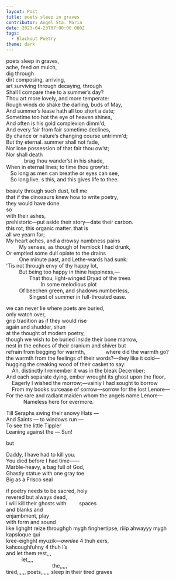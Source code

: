 ```yaml
---
layout: Post
title: poets sleep in graves
contributor: Angel Sta. Maria
date: 2023-04-23T07:00:00.000Z
tags:
  - Blackout Poetry
theme: dark
---
```


poets sleep in graves,<br />
ache, feed on mulch,<br />
dig through<br />
dirt composing, arriving,<br />
art surviving through decaying, through<br /> 
<span class="blackout">Shall I compare thee to</span> a summer’s day<span class="blackout">?</span><br /> 
<span class="blackout">Thou</span> art more lovely, <span class="blackout">and more temperate:</span><br /> 
<span class="blackout">Rough winds do shake the</span> darling, <span class="blackout">buds of May,</span><br />
<span class="blackout">And summer’s lease hath all too short a date;</span><br />
<span class="blackout">Sometime too hot</span> the eye of heaven shines,<br />
<span class="blackout">And often is his gold complexion dimm'd;</span><br />
<span class="blackout">And every fair from fair sometime declines,</span><br />
<span class="blackout">By chance or</span> nature<span class="blackout">’s changing course untrimm'd;</span><br />
<span class="blackout">But thy</span> eternal. <span class="blackout">summer shall not fade,</span><br />
<span class="blackout">Nor lose</span> possession of <span class="blackout">that fair thou ow’st;</span><br />
<span class="blackout">Nor shall</span> death<br />
&emsp;&emsp;&emsp;&ensp;brag <span class="blackout">thou wander’st in his shade,</span><br />
<span class="blackout">When in</span> eternal lines; <span class="blackout">to time thou grow’st:</span><br />
&nbsp;&nbsp;&nbsp;<span class="blackout">So long as</span> men can <span class="blackout">breathe or eyes can see,</span><br />
&nbsp;&nbsp;&nbsp;So long live. <span class="blackout">s this, and this gives life to thee.</span>

beauty through such dust, tell me<br />
that if the dinosaurs knew how to write poetry,<br />
they would have done<br />
so<br />
with their ashes,<br />
prehistoric—put aside their story—date their carbon.<br />
this rot, this organic matter. that is<br />
all we yearn for;<br />
My heart aches, <span class="blackout">and a drowsy numbness</span> pains<br />
&nbsp;&nbsp;&nbsp;&nbsp;&nbsp;&nbsp;&nbsp;&nbsp;&nbsp;My senses<span class="blackout">, as though of hemlock I had drunk,</span><br />
<span class="blackout">Or emptied some dull</span> opiate to the <span class="blackout">drains</span><br />
&nbsp;&nbsp;&nbsp;&nbsp;&nbsp;&nbsp;&nbsp;&nbsp;&nbsp;<span class="blackout">One minute</span> past, <span class="blackout">and Lethe-wards had sunk:</span><br />
<span class="blackout">'Tis not through</span> envy <span class="blackout">of thy happy lot,</span><br />
&nbsp;&nbsp;&nbsp;&nbsp;&nbsp;&nbsp;&nbsp;&nbsp;&nbsp;<span class="blackout">But being too happy in thine happiness,—</span><br />
&nbsp;&nbsp;&nbsp;&nbsp;&nbsp;&nbsp;&nbsp;&nbsp;&nbsp;&nbsp;&nbsp;&nbsp;&nbsp;&nbsp;&nbsp;&nbsp;<span class="blackout">That thou, light-winged Dryad of</span> the trees<br />
&nbsp;&nbsp;&nbsp;&nbsp;&nbsp;&nbsp;&nbsp;&nbsp;&nbsp;&nbsp;&nbsp;&nbsp;&nbsp;&nbsp;&nbsp;&nbsp;&nbsp;&nbsp;&nbsp;&nbsp;&nbsp;&nbsp;&nbsp;&nbsp;In some melodious plot<br />
&nbsp;&nbsp;&nbsp;&nbsp;&nbsp;&nbsp;&nbsp;&nbsp;&nbsp;Of <span class="blackout">beechen green, and</span> shadows <span class="blackout">numberless,</span><br />
&nbsp;&nbsp;&nbsp;&nbsp;&nbsp;&nbsp;&nbsp;&nbsp;&nbsp;&nbsp;&nbsp;&nbsp;&nbsp;&nbsp;&nbsp;&nbsp;<span class="blackout">Singest of summer in full-throated ease.</span>

we can never lie where poets are buried,<br />
only watch over,<br />
grip tradition as if they would rise<br />
again and shudder, shun<br />
at the thought of modern poetry,<br />
though we wish to be buried inside their bone marrow,<br />
nest in the echoes of their cranium and shiver but<br />
refrain from begging for warmth,&emsp;&emsp;&emsp;&emsp;where did the warmth go?<br />
the warmth from the feelings of their words?—they like it cold—<br />
hugging the creaking wood of their casket to say:<br />
&nbsp;&nbsp;&nbsp;&nbsp;Ah, <span class="blackout">distinctly</span> I remember <span class="blackout">it was in the bleak December</span>;<br />
<span class="blackout">And each separate</span> dying, <span class="blackout">ember wrought its ghost</span> upon the floor,<span class="blackout">.</span><br />
&nbsp;&nbsp;&nbsp;&nbsp;<span class="blackout">Eagerly I wished the morrow;—vainly I had sought to borrow</span><br />
&nbsp;&nbsp;&nbsp;&nbsp;<span class="blackout">From</span> my books <span class="blackout">surcease of sorrow—sorrow for the lost Lenore—</span><br />
<span class="blackout">For the rare and radiant maiden</span> whom the angels name <span class="blackout">Lenore—</span><br />
&nbsp;&nbsp;&nbsp;&nbsp;&nbsp;&nbsp;&nbsp;&nbsp;&nbsp;&nbsp;&nbsp;&nbsp;<span class="blackout">Nameless here for</span> evermore.

<span class="blackout">Till</span> Seraphs <span class="blackout">swing their snowy Hats &mdash;</span><br />
And Saints &mdash; <span class="blackout">to windows run &mdash;</span><br />
<span class="blackout">To see</span> the <span class="blackout">little Tippler</span><br />
<span class="blackout">Leaning against the &mdash;</span> Sun<span class="blackout">!</span>

but

<span class="blackout">Daddy,</span> I have <span class="blackout">had</span> to kill you.<br />
<span class="blackout">You died before I had time——</span><br />
<span class="blackout">Marble-heavy,</span> a bag full of God,<br />
<span class="blackout">Ghastly statue with one gray toe</span><br />
<span class="blackout">Big as a Frisco seal</span>

if poetry needs to be sacred, holy<br />
revered but always dead,<br />
i will kill their ghosts with&nbsp;&nbsp;&nbsp;&nbsp;&nbsp;&nbsp;&nbsp;&nbsp;&nbsp;spaces<br />
and blanks and<br />
enjambment, play<br />
with form and sound<br />
like lighght reize throughgh mygh finghertipse, riiip ahwayyy mygh kapsloque qui<br />
kree-eighght myuzik&mdash;<em>ownlee</em> 4 thuh eers,<br />
kahcoughfuhny 4 thuh I’s<br />
and let them rest,,,<br />
&emsp;&emsp;&emsp;let,,,,<br />
&emsp;&emsp;&emsp;&emsp;&emsp;&emsp;&emsp;&emsp;&emsp;the,,,,,<br />
tired,,,,,, poets,,,,,, sleep in their tired graves<br />
